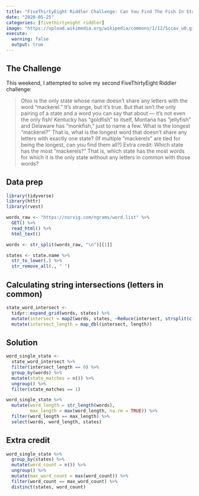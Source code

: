 ```yaml
---
title: "FiveThirtyEight Riddler Challenge: Can You Find The Fish In State Names?"
date: "2020-05-25"
categories: [fivethirtyeight riddler]
image: "https://upload.wikimedia.org/wikipedia/commons/1/12/Sccav_u0.gif"
execute: 
  warning: false
  output: true
---
```


## The Challenge

This weekend, I attempted to solve my second FiveThirtyEight Riddler challenge:

> Ohio is the only state whose name doesn’t share any letters with the word “mackerel.” It’s strange, but it’s true. But that isn’t the only pairing of a state and a word you can say that about — it’s not even the only fish! Kentucky has “goldfish” to itself, Montana has “jellyfish” and Delaware has “monkfish,” just to name a few. What is the longest “mackerel?” That is, what is the longest word that doesn’t share any letters with exactly one state? (If multiple “mackerels” are tied for being the longest, can you find them all?)
Extra credit: Which state has the most “mackerels?” That is, which state has the most words for which it is the only state without any letters in common with those words?

## Data prep
```r
library(tidyverse)
library(httr)
library(rvest)

words_raw <- "https://norvig.com/ngrams/word.list" %>% 
  GET() %>% 
  read_html() %>% 
  html_text()

words <- str_split(words_raw, "\n")[[1]]

states <- state.name %>% 
  str_to_lower(.) %>% 
  str_remove_all(., " ")
```

## Calculating string intersections (letters in common)
```r
state_word_intersect <- 
  tidyr::expand_grid(words, states) %>% 
  mutate(intersect = map2(words, states, ~Reduce(intersect, strsplit(c(.x, .y), split = "")))) %>% 
  mutate(intersect_length = map_dbl(intersect, length))
```

## Solution
```r
word_single_state <- 
  state_word_intersect %>% 
  filter(intersect_length == 0) %>% 
  group_by(words) %>% 
  mutate(state_matches = n()) %>% 
  ungroup() %>% 
  filter(state_matches == 1)

word_single_state %>% 
  mutate(word_length = str_length(words),
         max_length = max(word_length, na.rm = TRUE)) %>% 
  filter(word_length == max_length) %>% 
  select(words, word_length, states)
```

## Extra credit
```r
word_single_state %>% 
  group_by(states) %>% 
  mutate(word_count = n()) %>% 
  ungroup() %>% 
  mutate(max_word_count = max(word_count)) %>% 
  filter(word_count == max_word_count) %>% 
  distinct(states, word_count)
```
